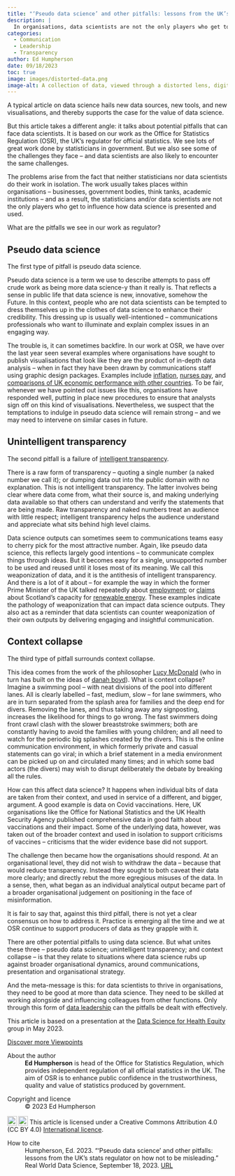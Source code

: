 ```yaml
---
title: "‘Pseudo data science’ and other pitfalls: lessons from the UK’s stats regulator on how not to be misleading"
description: |
  In organisations, data scientists are not the only players who get to influence how data and data science are presented and used -- so they need to be on their guard for misleading or distorted presentations of their work, as Ed Humpherson explains. 
categories:
  - Communication
  - Leadership
  - Transparency
author: Ed Humpherson
date: 09/18/2023
toc: true
image: images/distorted-data.png
image-alt: A collection of data, viewed through a distorted lens, digital art, created by Bing Image Creator. 
---
```

A typical article on data science hails new data sources, new tools, and new visualisations, and thereby supports the case for the value of data science.  

But this article takes a different angle: it talks about potential pitfalls that can face data scientists. It is based on our work as the Office for Statistics Regulation (OSR), the UK’s regulator for official statistics. We see lots of great work done by statisticians in government. But we also see some of the challenges they face – and data scientists are also likely to encounter the same challenges. 

The problems arise from the fact that neither statisticians nor data scientists do their work in isolation. The work usually takes places within organisations – businesses, government bodies, think tanks, academic institutions – and as a result, the statisticians and/or data scientists are not the only players who get to influence how data science is presented and used. 

What are the pitfalls we see in our work as regulator? 

## Pseudo data science 

The first type of pitfall is pseudo data science.  

Pseudo data science is a term we use to describe attempts to pass off crude work as being more data science-y than it really is. That reflects a sense in public life that data science is new, innovative, somehow the Future. In this context, people who are not data scientists can be tempted to dress themselves up in the clothes of data science to enhance their credibility. This dressing up is usually well-intentioned – communications professionals who want to illuminate and explain complex issues in an engaging way. 

The trouble is, it can sometimes backfire. In our work at OSR, we have over the last year seen several examples where organisations have sought to publish visualisations that look like they are the product of in-depth data analysis – when in fact they have been drawn by communications staff using graphic design packages. Examples include [inflation](https://osr.statisticsauthority.gov.uk/correspondence/ed-humpherson-to-david-pares-treasury-inflation-infographic/), [nurses pay](https://uksa.statisticsauthority.gov.uk/correspondence/response-from-sir-robert-chote-to-andrew-gwynne-mp-dhsc-chart-on-nurses-pay/), and [comparisons of UK economic performance with other countries](https://uksa.statisticsauthority.gov.uk/correspondence/letter-to-rachel-reeves-mp-gdp-growth-chart/). To be fair, whenever we have pointed out issues like this, organisations have responded well, putting in place new procedures to ensure that analysts sign off on this kind of visualisations. Nevertheless, we suspect that the temptations to indulge in pseudo data science will remain strong – and we may need to intervene on similar cases in future. 

## Unintelligent transparency 

The second pitfall is a failure of [intelligent transparency](https://osr.statisticsauthority.gov.uk/publication/regulatory-guidance-on-intelligent-transparency/). 

There is a raw form of transparency – quoting a single number (a naked number we call it); or dumping data out into the public domain with no explanation. This is not intelligent transparency. The latter involves being clear where data come from, what their source is, and making underlying data available so that others can understand and verify the statements that are being made. Raw transparency and naked numbers treat an audience with little respect; intelligent transparency helps the audience understand and appreciate what sits behind high level claims. 

Data science outputs can sometimes seem to communications teams easy to cherry pick for the most attractive number. Again, like pseudo data science, this reflects largely good intentions – to communicate complex things through ideas. But it becomes easy for a single, unsupported number to be used and reused until it loses most of its meaning. We call this weaponization of data, and it is the antithesis of intelligent transparency. And there is a lot of it about – for example the way in which the former Prime Minister of the UK talked repeatedly about [employment](https://uksa.statisticsauthority.gov.uk/correspondence/sir-david-norgrove-to-prime-minister-employment-statistics/); or [claims](https://uksa.statisticsauthority.gov.uk/correspondence/response-from-sir-robert-chote-to-alex-cole-hamilton-msp-scottish-renewable-energy-statistics/) about Scotland’s capacity for [renewable energy](https://uksa.statisticsauthority.gov.uk/correspondence/sir-robert-chote-to-stephen-kerr-msp-renewable-energy/). These examples indicate the pathology of weaponization that can impact data science outputs. They also act as a reminder that data scientists can counter weaponization of their own outputs by delivering engaging and insightful communication. 

## Context collapse 

The third type of pitfall surrounds context collapse. 

This idea comes from the work of the philosopher [Lucy McDonald](http://lucymcdonald.co.uk/wp-content/uploads/2023/02/Context-Collapse-Online-LMcDonald.pdf) (who in turn has built on the ideas of [danah boyd](https://www.danah.org/)). What is context collapse? Imagine a swimming pool – with neat divisions of the pool into different lanes. All is clearly labelled – fast, medium, slow – for lane swimmers, who are in turn separated from the splash area for families and the deep end for divers. Removing the lanes, and thus taking away any signposting, increases the likelihood for things to go wrong. The fast swimmers doing front crawl clash with the slower breaststroke swimmers; both are constantly having to avoid the families with young children; and all need to watch for the periodic big splashes created by the divers. This is the online communication environment, in which formerly private and casual statements can go viral; in which a brief statement in a media environment can be picked up on and circulated many times; and in which some bad actors (the divers) may wish to disrupt deliberately the debate by breaking all the rules. 

How can this affect data science? It happens when individual bits of data are taken from their context, and used in service of a different, and bigger, argument. A good example is data on Covid vaccinations. Here, UK organisations like the Office for National Statistics and the UK Health Security Agency published comprehensive data in good faith about vaccinations and their impact. Some of the underlying data, however, was taken out of the broader context and used in isolation to support criticisms of vaccines – criticisms that the wider evidence base did not support.  

The challenge then became how the organisations should respond. At an organisational level, they did not wish to withdraw the data – because that would reduce transparency. Instead they sought to both caveat their data more clearly; and directly rebut the more egregious misuses of the data. In a sense, then, what began as an individual analytical output became part of a broader organisational judgement on positioning in the face of misinformation. 

It is fair to say that, against this third pitfall, there is not yet a clear consensus on how to address it. Practice is emerging all the time and we at OSR continue to support producers of data as they grapple with it. 

There are other potential pitfalls to using data science. But what unites these three – pseudo data science; unintelligent transparency; and context collapse – is that they relate to situations where data science rubs up against broader organisational dynamics, around communications, presentation and organisational strategy. 

And the meta-message is this: for data scientists to thrive in organisations, they need to be good at more than data science. They need to be skilled at working alongside and influencing colleagues from other functions. Only through this form of [data leadership](https://osr.statisticsauthority.gov.uk/analytical-leadership/) can the pitfalls be dealt with effectively. 

::: {.callout-note appearance="simple"}
This article is based on a presentation at the [Data Science for Health Equity](https://www.datascienceforhealthequity.com/) group in May 2023.
:::

::: {.article-btn}
[Discover more Viewpoints](/viewpoints/index.qmd)
:::

::: {.further-info}
::: grid
::: {.g-col-12 .g-col-md-12}
About the author
: **Ed Humpherson** is head of the Office for Statistics Regulation, which provides independent regulation of all official statistics in the UK. The aim of OSR is to enhance public confidence in the trustworthiness, quality and value of statistics produced by government.
:::
::: {.g-col-12 .g-col-md-6}
Copyright and licence
: &copy; 2023 Ed Humpherson

<a href="http://creativecommons.org/licenses/by/4.0/?ref=chooser-v1" target="_blank" rel="license noopener noreferrer" style="display:inline-block;"> <img style="height:22px!important;vertical-align:text-bottom;" src="https://mirrors.creativecommons.org/presskit/icons/cc.svg?ref=chooser-v1"><img style="height:22px!important;margin-left:3px;vertical-align:text-bottom;" src="https://mirrors.creativecommons.org/presskit/icons/by.svg?ref=chooser-v1"></a> This article is licensed under a Creative Commons Attribution 4.0 (CC BY 4.0) <a href="http://creativecommons.org/licenses/by/4.0/?ref=chooser-v1" target="_blank" rel="license noopener noreferrer" style="display:inline-block;"> International licence</a>.
  
:::
::: {.g-col-12 .g-col-md-6}
How to cite
: Humpherson, Ed. 2023. "‘Pseudo data science’ and other pitfalls: lessons from the UK’s stats regulator on how not to be misleading." Real World Data Science, September 18, 2023. [URL](https://realworlddatascience.net/viewpoints/posts/2023/09/18/pseudo-data-science.html)
:::
:::
:::